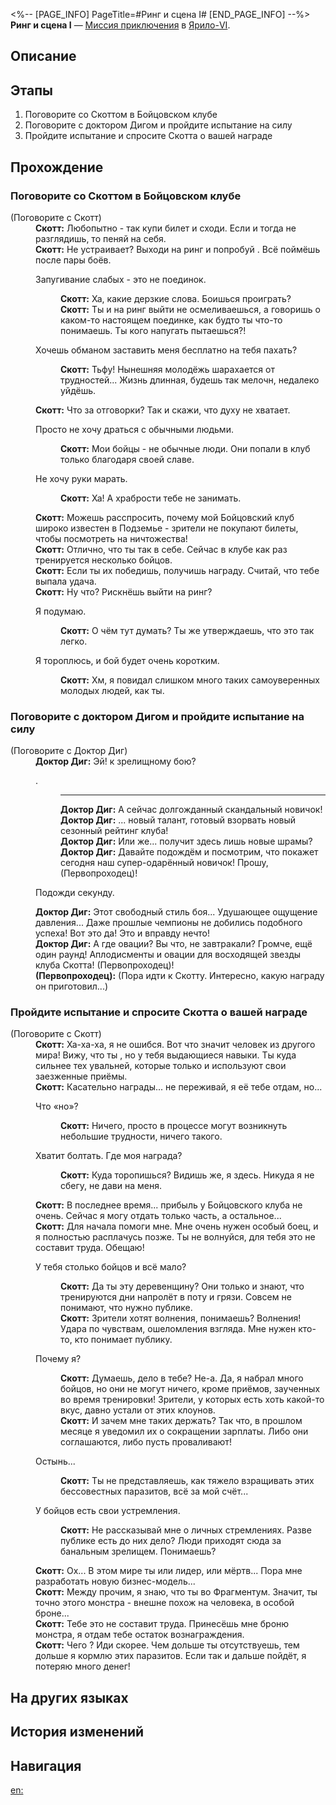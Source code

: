 <%-- [PAGE_INFO]
PageTitle=#Ринг и сцена I#
[END_PAGE_INFO] --%>
{{Дополнить|Диалоги.}}
{{Миссия Инфобокс
|id              = 2010701
|Название        = 
|Изображение     = Миссия Ринг и сцена I.png
|Тип             = Миссия приключения
|Событие         = 
|Глава           = 
|Условия         = 
* Завершена [[Миссия Освоения]] «[[Мы не умеем прощаться]]»
* Достигните [[Уровень Освоения|Уровня Освоения]] 16
|Персонажи       = Доктор Диг; Первопроходец; Скотт
|СтартЛокация    = [[Ярило-VI]] — [[Камнеград]]
|Мир             = Ярило-VI
|Предыдущая      = 
|Следующая       = Ринг и сцена II
|Награды         = Кредиты*15 000
}}
'''Ринг и сцена I''' — [[Миссия приключения]] в [[Ярило-VI]].

==Описание==
{{Описание|Вы прошли испытание на арене и получили (частично) награду от Скотта.}}

==Этапы==
# Поговорите со Скоттом в Бойцовском клубе
# Поговорите с доктором Дигом и пройдите испытание на силу
# Пройдите испытание и спросите Скотта о вашей награде

==Прохождение==
{{Дополнить}}
{{Диалог Конец}}

===Поговорите со Скоттом в Бойцовском клубе===
{{Описание миссии|тип=Миссия приключения|локация=Камнеград|Вы получаете сообщение от менеджера Бойцовского клуба доктора Дига о том, что его босс размышляет над новой бизнес-моделью.<br />Он упомянул о больших деньгах. Поговорите со Скоттом, когда у вас будет время.}}
{{Диалог Начало}}

;(Поговорите с Скотт)
:'''Скотт:''' Любопытно - так купи билет и сходи. Если и тогда не разглядишь, то пеняй на себя.
:'''Скотт:''' Не устраивает? Выходи на ринг и попробуй {{MC|ж=сама|м=сам}}. Всё поймёшь после пары боёв.
:{{Диалог|Стрелка}} Запугивание слабых - это не поединок.
::'''Скотт:''' Ха, какие дерзкие слова. Боишься проиграть?
::'''Скотт:''' Ты и на ринг выйти не осмеливаешься, а говоришь о каком-то настоящем поединке, как будто ты что-то понимаешь. Ты кого напугать пытаешься?!
:{{Диалог|Стрелка}} Хочешь обманом заставить меня бесплатно на тебя пахать?
::'''Скотт:''' Тьфу! Нынешняя молодёжь шарахается от трудностей... Жизнь длинная, будешь так{{MC|ж=ой|м=им}} мелочн{{MC|ж=ой|м=ым}}, недалеко уйдёшь.
:'''Скотт:''' Что за отговорки? Так и скажи, что духу не хватает.
:{{Диалог|Стрелка}} Просто не хочу драться с обычными людьми.
::'''Скотт:''' Мои бойцы - не обычные люди. Они попали в клуб только благодаря своей славе.
:{{Диалог|Стрелка}} Не хочу руки марать.
::'''Скотт:''' Ха! А храбрости тебе не занимать.
:'''Скотт:''' Можешь расспросить, почему мой Бойцовский клуб широко известен в Подземье - зрители не покупают билеты, чтобы посмотреть на ничтожества!
:'''Скотт:''' Отлично, что ты так {{MC|ж=уверена|м=уверен}} в себе. Сейчас в клубе как раз тренируется несколько бойцов.
:'''Скотт:''' Если ты их победишь, получишь награду. Считай, что тебе выпала удача.
:'''Скотт:''' Ну что? Рискнёшь выйти на ринг?
:{{Диалог|Стрелка}} Я подумаю.
::'''Скотт:''' О чём тут думать? Ты же утверждаешь, что это так легко.
:{{Диалог|Стрелка}} Я тороплюсь, и бой будет очень коротким.
::'''Скотт:''' Хм, я повидал слишком много таких самоуверенных молодых людей, как ты.
{{Диалог Конец}}

===Поговорите с доктором Дигом и пройдите испытание на силу===
{{Описание миссии|тип=Миссия приключения|локация=Бойцовский клуб|Вы согласились на приглашение Скотта принять участие в соревновании, хотя знали, что он намеренно бросает вам вызов. Вам любопытно узнать о неизвестных испытаниях, поэтому вы решаете попробовать. Доктор Диг нашёл для вас соперника.}}
{{Диалог Начало}}

;(Поговорите с Доктор Диг)
:'''Доктор Диг:''' Эй! {{MC|ж=Готова|м=Готов}} к зрелищному бою?
:{{Диалог|Стрелка}} {{MC|ж=Готова|м=Готов}}.
::----
::'''Доктор Диг:''' А сейчас долгожданный скандальный новичок!
::'''Доктор Диг:''' {{MC|м=Он|ж=Она}}... новый талант, готовый взорвать новый сезонный рейтинг клуба!
::'''Доктор Диг:''' Или же... {{MC|м=он|ж=она}} получит здесь лишь новые шрамы?
::'''Доктор Диг:''' Давайте подождём и посмотрим, что покажет сегодня наш супер-одарённый новичок! Прошу, (Первопроходец)!
:{{Диалог|Выход}} Подожди секунду.
:'''Доктор Диг:''' Этот свободный стиль боя... Удушающее ощущение давления... Даже прошлые чемпионы не добились подобного успеха! Вот это да! Это и вправду нечто!
:'''Доктор Диг:''' А где овации? Вы что, не завтракали? Громче, ещё один раунд! Аплодисменты и овации для восходящей звезды клуба Скотта! (Первопроходец)!
:'''(Первопроходец):''' (Пора идти к Скотту. Интересно, какую награду он приготовил...)
{{Диалог Конец}}

===Пройдите испытание и спросите Скотта о вашей награде===
{{Описание миссии|тип=Миссия приключения|локация=Камнеград|Как вы и думали, такие испытания слишком легки для человека с вашим мастерством. После того как вы прошли испытание на ринге, пришло время попросить Скотта о награде, которую он обещал.}}
{{Диалог Начало}}

;(Поговорите с Скотт)
:'''Скотт:''' Ха-ха-ха, я не ошибся. Вот что значит человек из другого мира! Вижу, что ты {{MC|ж=молода|м=молод}}, но у тебя выдающиеся навыки. Ты куда сильнее тех увальней, которые только и используют свои заезженные приёмы.
:'''Скотт:''' Касательно награды... не переживай, я её тебе отдам, но...
:{{Диалог|Стрелка}} Что «но»?
::'''Скотт:''' Ничего, просто в процессе могут возникнуть небольшие трудности, ничего такого.
:{{Диалог|Стрелка}} Хватит болтать. Где моя награда?
::'''Скотт:''' Куда торопишься? Видишь же, я здесь. Никуда я не сбегу, не дави на меня.
:'''Скотт:''' В последнее время... прибыль у Бойцовского клуба не очень. Сейчас я могу отдать только часть, а остальное...
:'''Скотт:''' Для начала помоги мне. Мне очень нужен особый боец, и я полностью расплачусь позже. Ты не волнуйся, для тебя это не составит труда. Обещаю!
:{{Диалог|Стрелка}} У тебя столько бойцов и всё мало?
::'''Скотт:''' Да ты {{MC|ж=видела|м=видел}} эту деревенщину? Они только и знают, что тренируются дни напролёт в поту и грязи. Совсем не понимают, что нужно публике.
::'''Скотт:''' Зрители хотят волнения, понимаешь? Волнения! Удара по чувствам, ошеломления взгляда. Мне нужен кто-то, кто понимает публику.
:{{Диалог|Стрелка}} Почему я?
::'''Скотт:''' Думаешь, дело в тебе? Не-а. Да, я набрал много бойцов, но они не могут ничего, кроме приёмов, заученных во время тренировки! Зрители, у которых есть хоть какой-то вкус, давно устали от этих клоунов.
::'''Скотт:''' И зачем мне таких держать? Так что, в прошлом месяце я уведомил их о сокращении зарплаты. Либо они соглашаются, либо пусть проваливают!
:{{Диалог|Стрелка}} Остынь...
::'''Скотт:''' Ты не представляешь, как тяжело взращивать этих бессовестных паразитов, всё за мой счёт...
:{{Диалог|Стрелка}} У бойцов есть свои устремления.
::'''Скотт:''' Не рассказывай мне о личных стремлениях. Разве публике есть до них дело? Люди приходят сюда за банальным зрелищем. Понимаешь?
:'''Скотт:''' Ох... В этом мире ты или лидер, или мёртв... Пора мне разработать новую бизнес-модель...
:'''Скотт:''' Между прочим, я знаю, что ты {{MC|ж=ходила|м=ходил}} во Фрагментум. Значит, ты точно {{MC|ж=видела|м=видел}} этого монстра - внешне похож на человека, в особой броне...
:'''Скотт:''' Тебе это не составит труда. Принесёшь мне броню монстра, я отдам тебе остаток вознаграждения.
:'''Скотт:''' Чего {{MC|ж=застыла|м=застыл}}? Иди скорее. Чем дольше ты отсутствуешь, тем дольше я кормлю этих паразитов. Если так и дальше пойдёт, я потеряю много денег!
:<!--1-second delay-->
{{Диалог Конец}}

==На других языках==
{{На других языках
|en   = Ring and Stage I
|zhs  = 拳台即戏台•上
|zht  = 拳台即戲台•上
|ja   = リング即ち舞台である・上
|ko   = 링이 곧 무대•상
|es   = El ring es el escenario I
|fr   = Le ring et la scène I
|ru   = Ринг и сцена I
|th   = เวทีท้าประลอง 1
|vi   = Võ Đài Là Sân Khấu-Thượng
|de   = Ring und Bühne I
|id   = Panggung Tinju Adalah Panggung Pertunjukan 1
|pt   = Arena e Palco I
}}

==История изменений==
{{История изменений|3.5}}

==Навигация==
{{Миссия приключения Навбокс|Глава }}

[[en:]]
